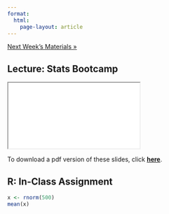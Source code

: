 ```yaml
---
format: 
  html:
    page-layout: article
---
```


<div class = "prev-next-container">
<a class="prev-next" href="02-lecture-page.html">Next Week's Materials &raquo;</a>
</div>

## Lecture: Stats Bootcamp

<iframe src="01-lecture-slides.html" name="01-lecture-slides"></iframe>

To download a pdf version of these slides, click <a href="01-lecture-slides.pdf" download target="_blank" rel="noopener noreferrer"><strong>here</strong></a>.

## R: In-Class Assignment

```r
x <- rnorm(500)
mean(x)
```


